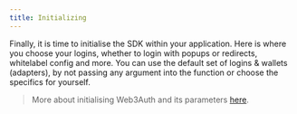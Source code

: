 ```yaml
---
title: Initializing
---
```


Finally, it is time to initialise the SDK within your application. Here is where you choose your logins, whether to login with popups or redirects,
whitelabel config and more. You can use the default set of logins & wallets (adapters), by not passing any argument into the function or choose the
specifics for yourself.

> More about initialising Web3Auth and its parameters [here](https://docs.web3auth.io/sdk/web/web3auth).
